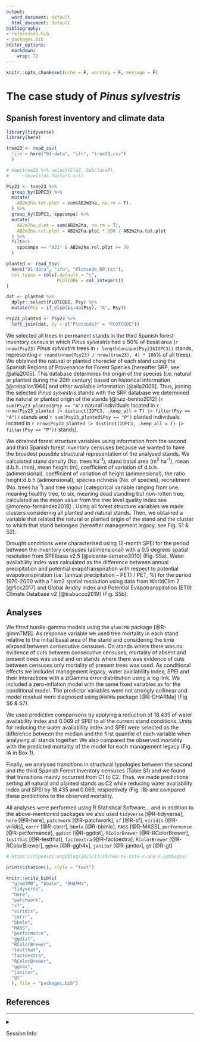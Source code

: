 ```yaml
---
output:
  word_document: default
  html_document: default
bibliography:
- references.bib
- packages.bib
editor_options: 
  markdown: 
    wrap: 72
---
```


```r
knitr::opts_chunk$set(echo = F, warning = F, message = F)
```

# The case study of *Pinus sylvestris*

## Spanish forest inventory and climate data

```r

library(tidyverse)
library(here)

tree23 <- read_csv(
  file = here("01-data", "ifn", "tree23.csv")
  )

# map(tree23 %>% select(Cla3, Subclase3),
#     ~levels(as.factor(.x)))

Psy23 <- tree23 %>% 
  group_by(IDPC3) %>% 
  mutate(
    AB2m2ha.tot.plot = sum(AB2m2ha, na.rm = T),
  ) %>% 
  group_by(IDPC3, sppcompa) %>% 
  mutate(
    AB2m2ha.plot = sum(AB2m2ha, na.rm = T), 
    AB2m2ha.rel.plot = AB2m2ha.plot * 100 / AB2m2ha.tot.plot
  ) %>% 
  filter(
    sppcompa == "021" & AB2m2ha.rel.plot >= 50
  )

planted <- read_tsv(
  here("01-data", "ifn", "Plotcode_RP.txt"),
  col_types = cols(.default = "c",
                   PLOTCODE = col_integer())
)

dat <- planted %>%
  dplyr::select(PLOTCODE, Psy) %>%
  mutate(Psy = if_else(is.na(Psy), "A", Psy))

Psy23_planted <- Psy23 %>%
  left_join(dat, by = c("Plotcode3" = "PLOTCODE"))

```

We selected all trees in permanent stands in the third Spanish forest
inventory census in which *Pinus sylvestris* had $\geq$ 50% of basal
area (`r nrow(Psy23)` *Pinus sylvestris* trees in
`r length(unique(Psy23$IDPC3))` stands, representing
`r round(nrow(Psy23) / nrow(tree23), 4) * 100`% of all trees). We
obtained the natural or planted character of each stand using the
Spanish Regions of Provenance for Forest Species [hereafter SRP, see
@alía2005]. This database determines the origin of the species (i.e.
natural or planted during the 20th century) based on historical
information [@ceballos1966] and other available information [@alía2009].
Thus, joining the selected *Pinus sylvestris* stands with the SRP
database we determined the natural or planted origin of the stands
[@ruiz-benito2012] (`r sum(Psy23_planted$Psy == "A")` natural
individuals located in
`r nrow(Psy23_planted |> distinct(IDPC3, .keep_all = T) |> filter(Psy == "A"))`
stands and `r sum(Psy23_planted$Psy == "P")` planted individuals located
in
`r nrow(Psy23_planted |> distinct(IDPC3, .keep_all = T) |> filter(Psy == "P"))`
stands).

We obtained forest structure variables using information from the second
and third Spanish forest inventory censuses because we wanted to have
the broadest possible structural representation of the analysed stands.
We calculated stand density (No. trees ha^-1^), stand basal area (m^2^
ha^-1^), mean d.b.h. (mm), mean height (m), coefficient of variation of
d.b.h. (adimensional), coefficient of variation of height
(adimensional), the ratio height:d.b.h (adimensional), species richness
(No. of species), recruitment (No. trees ha^-1^) and tree vigour
[categorical variable ranging from one, meaning healthy tree, to six,
meaning dead standing but non-rotten tree, calculated as the mean value
from the tree level quality index see @moreno-fernández2019]
<!--#  meaning (1) healthy, vigorous and dominant tree, (2) healthy and non-dominated tree with some formation defects; (3) dominated tree with poor health;(4) diseased, weak and old tree with many formation defects; 5) severely diseased tree; and (6) dead standing but non-rotten tree. -->.
Using all forest structure variables we made clusters considering all
planted and natural stands. Then, we obtained a variable that related
the natural or planted origin of the stand and the cluster to which that
stand belonged (hereafter management legacy, see Fig. S1 & S2).

Drought conditions were characterised using 12-month SPEI for the period
between the inventory censuses (adimensional) with a 0.5 degrees spatial
resolution from SPEIbase v2.5 [@vicente-serrano2010] (Fig. S5a). Water
availability index was calculated as the difference between annual
precipitation and potential evapotranspiration with respect to potential
evapotranspiration (i.e. (annual precipitation -- PET) / PET, %) for the
period 1970-2000 with a 1 km2 spatial resolution using data from
WorldClim 2 [@fick2017] and Global Aridity Index and Potential
Evapotranspiration (ET0) Climate Database v2 [@trabucco2019] (Fig. S5b).

## Analyses

We fitted hurdle-gamma models using the `glmmTMB` package [@R-glmmTMB].
As response variable we used tree mortality in each stand relative to
the initial basal area of the stand and considering the time elapsed
between consecutive censuses. On stands where there was no evidence of
cuts between consecutive censuses, mortality of absent and present trees
was used and on stands where there was evidence of cuts between censuses
only mortality of present trees was used. As conditional effects we
included management legacy, water availability index, SPEI and their
interactions with a ziGamma error distribution using a log link. We
included a zero-inflation model with the same fixed variables as for the
conditional model. The predictor variables were not strongly collinear
and model residual were diagnosed using `DHARMa` package [@R-DHARMa]
(Fig. S6 & S7).

We used predictive comparisons by applying a reduction of 18.435 of
water availability index and 0.069 of SPEI to all the current stand
conditions. Units for reducing the water availability index and SPEI
were selected as the difference between the median and the first
quantile of each variable when analysing all stands together. We also
compared the observed mortality with the predicted mortality of the
model for each management legacy (Fig. IA in Box 1).

Finally, we analysed transitions in structural typologies between the
second and the third Spanish Forest Inventory censuses (Table S1) and we
found that transitions mainly occurred from C1 to C2. Thus, we made
predictions setting all natural and planted stands as C2 while reducing
water availability index and SPEI by 18.435 and 0.069, respectively
(Fig. IB) and compared these predictions to the observed mortality.

All analyses were performed using R Statistical Software... and in
addition to the above-mentioned packages we also used `tidyverse`
[@R-tidyverse], `here` [@R-here], `patchwork` [@R-patchwork], `sf`
[@R-sf], `viridis` [@R-viridis], `corrr` [@R-corrr], `bbmle` [@R-bbmle],
`MASS` [@R-MASS], `performance` [@R-performance], `ggdist` [@R-ggdist],
`RColorBrewer` [@R-RColorBrewer], `testthat` [@R-testthat], `factoextra`
[@R-factoextra], `RColorBrewer` [@R-RColorBrewer], `ggh4x` [@R-ggh4x],
`janitor` [@R-janitor], `gt` [@R-gt]

```r
# https://ropensci.org/blog/2021/11/16/how-to-cite-r-and-r-packages/

print(citation(), style = "text")

knitr::write_bib(c(
  "glmmTMB", "bbmle", "DHARMa",
  "tidyverse",
  "here",
  "patchwork",
  "sf",
  "viridis",
  "corrr",
  "bbmle",
  "MASS",
  "performance",
  "ggdist",
  "RColorBrewer",
  "testthat",
  "factoextra",
  "RColorBrewer",
  "ggh4x",
  "janitor",
  "gt"
  ), file = "packages.bib")
```

## References

::: {#refs}
:::

------------------------------------------------------------------------

<details>

<summary>

Session Info

</summary>

```r
Sys.time()
git2r::repository()
sessionInfo()
```

</details>
